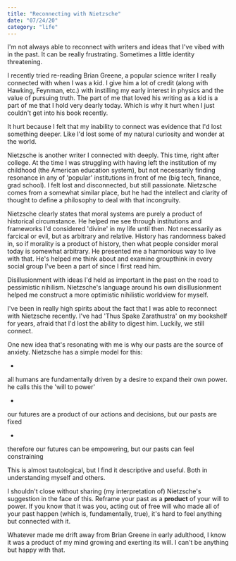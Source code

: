 ```yaml
---
title: "Reconnecting with Nietzsche"
date: "07/24/20"
category: "life"
---
```


I'm not always able to reconnect with writers and ideas that I've vibed with in the past. It can be really frustrating. Sometimes a little identity threatening.

I recently tried re-reading Brian Greene, a popular science writer I really connected with when I was a kid. I give him a lot of credit (along with Hawking, Feynman, etc.) with instilling my early interest in physics and the value of pursuing truth. The part of me that loved his writing as a kid is a part of me that I hold very dearly today. Which is why it hurt when I just couldn't get into his book recently.

It hurt because I felt that my inability to connect was evidence that I'd lost something deeper. Like I'd lost some of my natural curiosity and wonder at the world.

Nietzsche is another writer I connected with deeply. This time, right after college. At the time I was struggling with having left the institution of my childhood (the American education system), but not necessarily finding resonance in any of 'popular' institutions in front of me (big tech, finance, grad school). I felt lost and disconnected, but still passionate. Nietzsche comes from a somewhat similar place, but he had the intellect and clarity of thought to define a philosophy to deal with that incongruity.

Nietzsche clearly states that moral systems are purely a product of historical circumstance. He helped me see through institutions and frameworks I'd considered 'divine' in my life until then. Not necessarily as farcical or evil, but as arbitrary and relative. History has randomness baked in, so if morality is a product of history, then what people consider moral today is somewhat arbitrary. He presented me a harmonious way to live with that. He's helped me think about and examine groupthink in every social group I've been a part of since I first read him.

Disillusionment with ideas I'd held as important in the past on the road to pessimistic nihilism. Nietzsche's language around his own disillusionment helped me construct a more optimistic nihilistic worldview for myself.

I've been in really high spirits about the fact that I was able to reconnect with Nietzsche recently. I've had 'Thus Spake Zarathustra' on my bookshelf for years, afraid that I'd lost the ability to digest him. Luckily, we still connect.

One new idea that's resonating with me is why our pasts are the source of anxiety. Nietzsche has a simple model for this:

- 
all humans are fundamentally driven by a desire to expand their own power. he calls this the 'will to power'

- 
our futures are a product of our actions and decisions, but our pasts are fixed

- 
therefore our futures can be empowering, but our pasts can feel constraining

This is almost tautological, but I find it descriptive and useful. Both in understanding myself and others.

I shouldn't close without sharing (my interpretation of) Nietzsche's suggestion in the face of this. Reframe your past as a **product** of your will to power. If you know that it was you, acting out of free will who made all of your past happen (which is, fundamentally, true), it's hard to feel anything but connected with it.

  Whatever made me drift away from Brian Greene in early adulthood, I know it was a product of my mind growing and exerting its will. I can't be anything but happy with that.